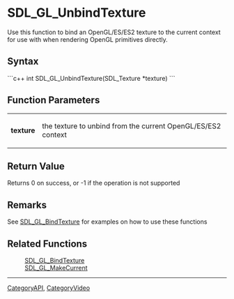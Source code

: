 <!-- pragma section-numbers off -->
<!-- pragma disable-camelcase -->
= SDL_GL_UnbindTexture =
Use this function to bind an OpenGL/ES/ES2 texture to the current context for use with when rendering OpenGL primitives directly.


== Syntax ==
```c++
int SDL_GL_UnbindTexture(SDL_Texture *texture)
```
== Function Parameters ==
{|
|'''texture''' 
|the texture to unbind from the current OpenGL/ES/ES2 context 
|}


== Return Value ==
Returns 0 on success, or -1 if the operation is not supported

== Remarks ==
See [[SDL_GL_BindTexture]] for examples on how to use these functions

== Related Functions ==
: [[SDL_GL_BindTexture]]
: [[SDL_GL_MakeCurrent]]

----
[[CategoryAPI]], [[CategoryVideo]]

